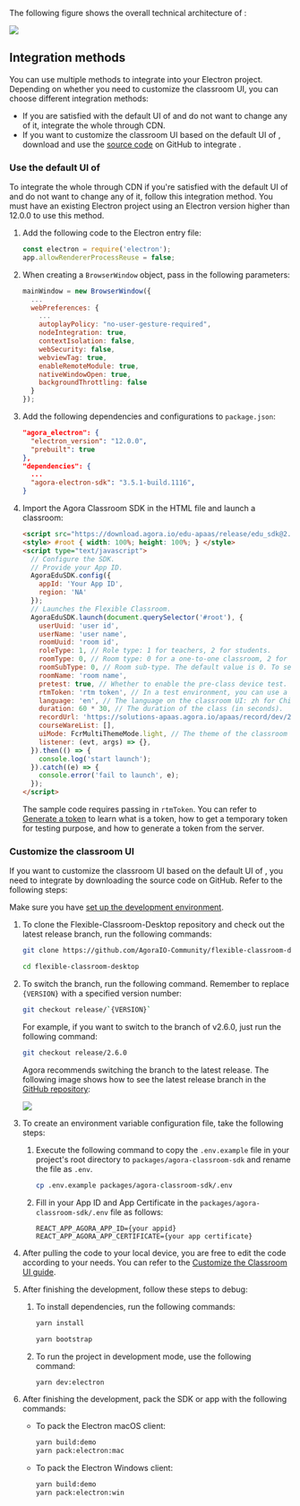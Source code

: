 <PlatformWrapper platform="electron">

The following figure shows the overall technical architecture of <Vg k="FC"/>:

![](https://web-cdn.agora.io/docs-files/1653557375318)

## Integration methods

You can use multiple methods to integrate <Vg k="FC"/> into your Electron project. Depending on whether you need to customize the classroom UI, you can choose different integration methods:

- If you are satisfied with the default UI of <Vg k="FC"/> and do not want to change any of it, integrate the whole <Vg k="FC"/> through CDN.
- If you want to customize the classroom UI based on the default UI of <Vg k="FC"/>, download and use the [source code](https://github.com/AgoraIO-Community/flexible-classroom-desktop) on GitHub to integrate <Vg k="FC"/>.

<a name="default_ui"></a>

### Use the default UI of <Vg k="FC"/>

To integrate the whole <Vg k="FC"/> through CDN if you're satisfied with the default UI of <Vg k="FC"/> and do not want to change any of it, follow this integration method. You must have an existing Electron project using an Electron version higher than 12.0.0 to use this method.

1. Add the following code to the Electron entry file:

    ```javascript
    const electron = require('electron');
    app.allowRendererProcessReuse = false;
    ```

2. When creating a `BrowserWindow` object, pass in the following parameters:

    ```javascript
    mainWindow = new BrowserWindow({
      ...
      webPreferences: {
        ...
        autoplayPolicy: "no-user-gesture-required",
        nodeIntegration: true,
        contextIsolation: false,
        webSecurity: false,
        webviewTag: true,
        enableRemoteModule: true,
        nativeWindowOpen: true,
        backgroundThrottling: false
      }
    });
    ```

3. Add the following dependencies and configurations to `package.json`:

    ```json
    "agora_electron": {
      "electron_version": "12.0.0",
      "prebuilt": true
    },
    "dependencies": {
      ...
      "agora-electron-sdk": "3.5.1-build.1116",
    }
    ```

4. Import the Agora Classroom SDK in the HTML file and launch a classroom:

    ```html
    <script src="https://download.agora.io/edu-apaas/release/edu_sdk@2.7.1.bundle.js"></script>
    <style> #root { width: 100%; height: 100%; } </style>
    <script type="text/javascript">
      // Configure the SDK.
      // Provide your App ID.
      AgoraEduSDK.config({
        appId: 'Your App ID',
        region: 'NA'
      });
      // Launches the Flexible Classroom.
      AgoraEduSDK.launch(document.querySelector('#root'), {
        userUuid: 'user id',
        userName: 'user name',
        roomUuid: 'room id',
        roleType: 1, // Role type: 1 for teachers, 2 for students.
        roomType: 0, // Room type: 0 for a one-to-one classroom, 2 for a lecture hall (a common lecture hall or a vocational lecture hall depending on room sub-type), 4 for a small classroom.
        roomSubType: 0, // Room sub-type. The default value is 0. To set a vocational lecture hall, set roomType as 2 and roomSubType as 1.
        roomName: 'room name',
        pretest: true, // Whether to enable the pre-class device test.
        rtmToken: 'rtm token', // In a test environment, you can use a temporary token; in a production or security environment, Agora strongly recommends that you use a server-generated token.
        language: 'en', // The language on the classroom UI: zh for Chinese and en for English.
        duration: 60 * 30, // The duration of the class (in seconds).
        recordUrl: 'https://solutions-apaas.agora.io/apaas/record/dev/2.3.3/record_page.html',
        courseWareList: [],
        uiMode: FcrMultiThemeMode.light, // The theme of the classroom UI: FcrMultiThemeMode.light for the light mode, FcrMultiThemeMode.dark for the dark mode.
        listener: (evt, args) => {},
      }).then(() => {
        console.log('start launch');
      }).catch((e) => {
        console.error('fail to launch', e);
      });
    </script>
    ```

    The sample code requires passing in `rtmToken`. You can refer to [Generate a <Vg k="MESS" /> token](../reference/manage-agora-account#generate-an-rtm-token) to learn what is a <Vg k="MESS" /> token, how to get a temporary <Vg k="MESS" /> token for testing purpose, and how to generate a <Vg k="MESS" /> token from the server.

<a name="change_default_ui"></a>

### Customize the classroom UI

If you want to customize the classroom UI based on the default UI of <Vg k="FC"/>, you need to integrate <Vg k="FC"/> by downloading the source code on GitHub. Refer to the following steps:

<div class="alert info">Make sure you have <a href="../get-started/#set-up-the-development-environment">set up the development environment</a>.</div>

1. To clone the Flexible-Classroom-Desktop repository and check out the latest release branch, run the following commands:

   ```bash
   git clone https://github.com/AgoraIO-Community/flexible-classroom-desktop.git
   ```

   ```bash
   cd flexible-classroom-desktop
   ```

1. To switch the branch, run the following command. Remember to replace `{VERSION}` with a specified version number:

    ```bash
    git checkout release/`{VERSION}`
    ```

    For example, if you want to switch to the branch of v2.6.0, just run the following command:

    ```bash
    git checkout release/2.6.0
    ```

   Agora recommends switching the branch to the latest release. The following image shows how to see the latest release branch in the [GitHub repository](https://github.com/AgoraIO-Community/flexible-classroom-desktop):

   ![](/images/flexible-classroom/flexible-classroom-latest-branch.png)

1. To create an environment variable configuration file, take the following steps:

    1. Execute the following command to copy the `.env.example` file in your project's root directory to `packages/agora-classroom-sdk` and rename the file as `.env`.

        ```bash
        cp .env.example packages/agora-classroom-sdk/.env
        ```

    1. Fill in your App ID and App Certificate in the `packages/agora-classroom-sdk/.env` file as follows:

        ```
        REACT_APP_AGORA_APP_ID={your appid}
        REACT_APP_AGORA_APP_CERTIFICATE={your app certificate}
        ```

1. After pulling the code to your local device, you are free to edit the code according to your needs. You can refer to the [Customize the Classroom UI guide](../develop/customize-ui).

1. After finishing the development, follow these steps to debug:

    1. To install dependencies, run the following commands:

        ```bash
        yarn install
        ```

        ```bash
        yarn bootstrap
        ```

    2. To run the project in development mode, use the following command:

        ```bash
        yarn dev:electron
        ```

1. After finishing the development, pack the SDK or app with the following commands:

    - To pack the Electron macOS client:

        ```bash
        yarn build:demo
        yarn pack:electron:mac
        ```

    - To pack the Electron Windows client:

        ```bash
        yarn build:demo
        yarn pack:electron:win
        ```

</PlatformWrapper>